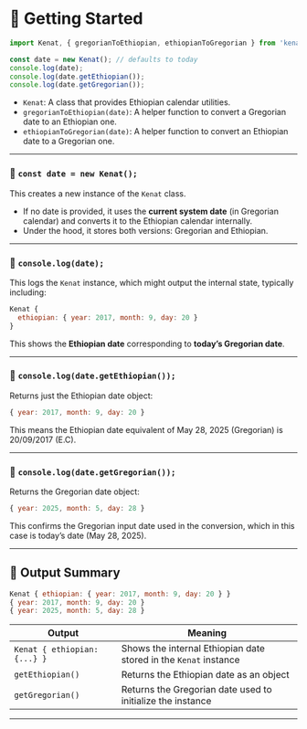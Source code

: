 # 🚀 Getting Started

```js filename="app.js"
import Kenat, { gregorianToEthiopian, ethiopianToGregorian } from 'kenat';

const date = new Kenat(); // defaults to today
console.log(date);
console.log(date.getEthiopian());
console.log(date.getGregorian());
```

* `Kenat`: A class that provides Ethiopian calendar utilities.
* `gregorianToEthiopian(date)`: A helper function to convert a Gregorian date to an Ethiopian one.
* `ethiopianToGregorian(date)`: A helper function to convert an Ethiopian date to a Gregorian one.

---

### 🔹 `const date = new Kenat();`

This creates a new instance of the `Kenat` class.

* If no date is provided, it uses the **current system date** (in Gregorian calendar) and converts it to the Ethiopian calendar internally.
* Under the hood, it stores both versions: Gregorian and Ethiopian.

---

### 🔹 `console.log(date);`

This logs the `Kenat` instance, which might output the internal state, typically including:

```js
Kenat {
  ethiopian: { year: 2017, month: 9, day: 20 }
}
```

This shows the **Ethiopian date** corresponding to **today’s Gregorian date**.

---

### 🔹 `console.log(date.getEthiopian());`

Returns just the Ethiopian date object:

```js
{ year: 2017, month: 9, day: 20 }
```

This means the Ethiopian date equivalent of May 28, 2025 (Gregorian) is 20/09/2017 (E.C).

---

### 🔹 `console.log(date.getGregorian());`

Returns the Gregorian date object:

```js
{ year: 2025, month: 5, day: 28 }
```

This confirms the Gregorian input date used in the conversion, which in this case is today’s date (May 28, 2025).

---

## 🧾 Output Summary

```js
Kenat { ethiopian: { year: 2017, month: 9, day: 20 } }
{ year: 2017, month: 9, day: 20 }
{ year: 2025, month: 5, day: 28 }
```

| Output                       | Meaning                                                          |
| ---------------------------- | ---------------------------------------------------------------- |
| `Kenat { ethiopian: {...} }` | Shows the internal Ethiopian date stored in the `Kenat` instance |
| `getEthiopian()`             | Returns the Ethiopian date as an object                          |
| `getGregorian()`             | Returns the Gregorian date used to initialize the instance       |



---